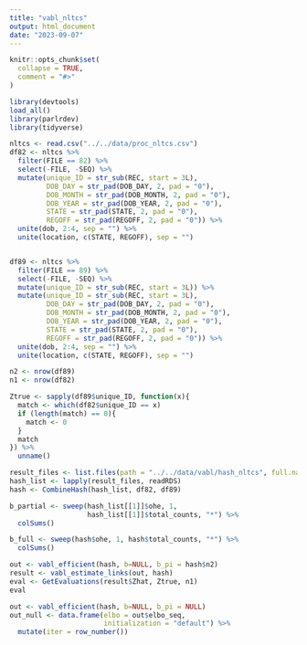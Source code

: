 ```yaml
---
title: "vabl_nltcs"
output: html_document
date: "2023-09-07"
---
```

```r
knitr::opts_chunk$set(
  collapse = TRUE,
  comment = "#>"
)
```

```r
library(devtools)
load_all()
library(parlrdev)
library(tidyverse)
```


```r
nltcs <- read.csv("../../data/proc_nltcs.csv")
df82 <- nltcs %>%
  filter(FILE == 82) %>%
  select(-FILE, -SEQ) %>%
  mutate(unique_ID = str_sub(REC, start = 3L),
         DOB_DAY = str_pad(DOB_DAY, 2, pad = "0"),
         DOB_MONTH = str_pad(DOB_MONTH, 2, pad = "0"),
         DOB_YEAR = str_pad(DOB_YEAR, 2, pad = "0"),
         STATE = str_pad(STATE, 2, pad = "0"),
         REGOFF = str_pad(REGOFF, 2, pad = "0")) %>%
  unite(dob, 2:4, sep = "") %>%
  unite(location, c(STATE, REGOFF), sep = "")


df89 <- nltcs %>%
  filter(FILE == 89) %>%
  select(-FILE, -SEQ) %>%
  mutate(unique_ID = str_sub(REC, start = 3L)) %>%
  mutate(unique_ID = str_sub(REC, start = 3L),
         DOB_DAY = str_pad(DOB_DAY, 2, pad = "0"),
         DOB_MONTH = str_pad(DOB_MONTH, 2, pad = "0"),
         DOB_YEAR = str_pad(DOB_YEAR, 2, pad = "0"),
         STATE = str_pad(STATE, 2, pad = "0"),
         REGOFF = str_pad(REGOFF, 2, pad = "0")) %>%
  unite(dob, 2:4, sep = "") %>%
  unite(location, c(STATE, REGOFF), sep = "")

n2 <- nrow(df89)
n1 <- nrow(df82)

Ztrue <- sapply(df89$unique_ID, function(x){
  match <- which(df82$unique_ID == x)
  if (length(match) == 0){
    match <- 0
  }
  match
}) %>% 
  unname()

```

```r

result_files <- list.files(path = "../../data/vabl/hash_nltcs", full.names = T)
hash_list <- lapply(result_files, readRDS)
hash <- CombineHash(hash_list, df82, df89)

```


```r
b_partial <- sweep(hash_list[[1]]$ohe, 1,
                   hash_list[[1]]$total_counts, "*") %>% 
  colSums()

b_full <- sweep(hash$ohe, 1, hash$total_counts, "*") %>% 
  colSums()

out <- vabl_efficient(hash, b=NULL, b_pi = hash$n2)
result <- vabl_estimate_links(out, hash)
eval <- GetEvaluations(result$Zhat, Ztrue, n1)
eval
```
```r
out <- vabl_efficient(hash, b=NULL, b_pi = NULL)
out_null <- data.frame(elbo = out$elbo_seq, 
                       initialization = "default") %>% 
  mutate(iter = row_number())
```

